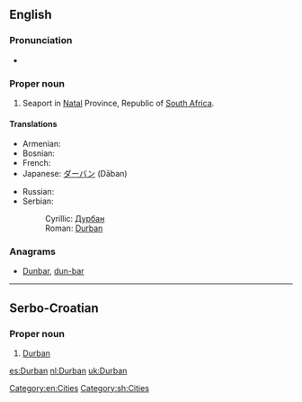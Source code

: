 ==English==
{{wikipedia}}

===Pronunciation===
* {{rhymes|ɜː(r)bən}}

===Proper noun===
{{en-proper noun}}

# Seaport in [[Natal]] Province, Republic of [[South Africa]].

====Translations====
{{trans-top|city in South Africa}}
* Armenian: {{t|hy|Դուրբան|tr=Durban|sc=Armn}}
* Bosnian: {{t-|bs|Durban|m}}
* French: {{t-|fr|Durban}}
* Japanese: [[ダーバン]] (Dāban)
{{trans-mid}}
* Russian: {{t-|ru|Дурбан|m|tr=Dúrban}}
* Serbian:
*: Cyrillic: [[Дурбан#Serbian|Дурбан]] {{m}}
*: Roman: [[#Serbian|Durban]] {{m}}
{{trans-bottom}}

===Anagrams===
* [[Dunbar#English|Dunbar]], [[dun-bar#English|dun-bar]]

[[Category:en:Cities]]

----

==Serbo-Croatian==

===Proper noun===
{{sh-proper noun|g=m|r|Дурбан}}

# [[Durban#English|Durban]]

[[Category:sh:Cities]]

[[es:Durban]]
[[nl:Durban]]
[[uk:Durban]]